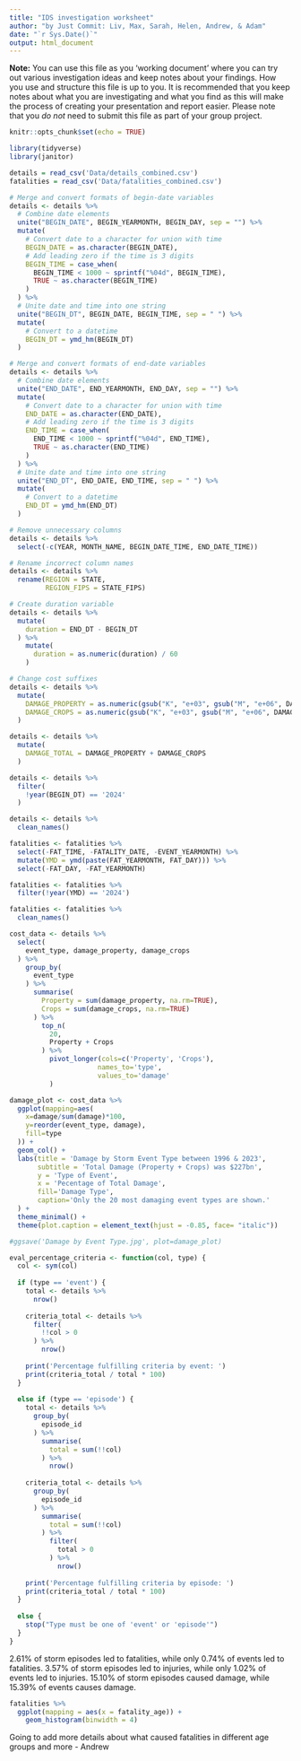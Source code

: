 ```yaml
---
title: "IDS investigation worksheet"
author: "by Just Commit: Liv, Max, Sarah, Helen, Andrew, & Adam"
date: "`r Sys.Date()`"
output: html_document
---
```


**Note:** You can use this file as you 'working document' where you can try out various investigation ideas and keep notes about your findings. How you use and structure this file is up to you. It is recommended that you keep notes about what you are investigating and what you find as this will make the process of creating your presentation and report easier. Please note that you _do not_ need to submit this file as part of your group project.

```r
knitr::opts_chunk$set(echo = TRUE)
```

```r
library(tidyverse)
library(janitor)
```

```r
details = read_csv('Data/details_combined.csv')
fatalities = read_csv('Data/fatalities_combined.csv')
```

```r
# Merge and convert formats of begin-date variables
details <- details %>%
  # Combine date elements
  unite("BEGIN_DATE", BEGIN_YEARMONTH, BEGIN_DAY, sep = "") %>% 
  mutate(
    # Convert date to a character for union with time
    BEGIN_DATE = as.character(BEGIN_DATE),
    # Add leading zero if the time is 3 digits
    BEGIN_TIME = case_when(
      BEGIN_TIME < 1000 ~ sprintf("%04d", BEGIN_TIME),
      TRUE ~ as.character(BEGIN_TIME)
    )
  ) %>%
  # Unite date and time into one string
  unite("BEGIN_DT", BEGIN_DATE, BEGIN_TIME, sep = " ") %>%
  mutate(
    # Convert to a datetime
    BEGIN_DT = ymd_hm(BEGIN_DT)
  )

# Merge and convert formats of end-date variables
details <- details %>%
  # Combine date elements
  unite("END_DATE", END_YEARMONTH, END_DAY, sep = "") %>% 
  mutate(
    # Convert date to a character for union with time
    END_DATE = as.character(END_DATE),
    # Add leading zero if the time is 3 digits
    END_TIME = case_when(
      END_TIME < 1000 ~ sprintf("%04d", END_TIME),
      TRUE ~ as.character(END_TIME)
    )
  ) %>%
  # Unite date and time into one string
  unite("END_DT", END_DATE, END_TIME, sep = " ") %>%
  mutate(
    # Convert to a datetime
    END_DT = ymd_hm(END_DT)
  )

# Remove unnecessary columns
details <- details %>%
  select(-c(YEAR, MONTH_NAME, BEGIN_DATE_TIME, END_DATE_TIME))

# Rename incorrect column names
details <- details %>%
  rename(REGION = STATE,
         REGION_FIPS = STATE_FIPS)

# Create duration variable 
details <- details %>% 
  mutate(
    duration = END_DT - BEGIN_DT
  ) %>% 
    mutate(
      duration = as.numeric(duration) / 60
    )

# Change cost suffixes
details <- details %>% 
  mutate(
    DAMAGE_PROPERTY = as.numeric(gsub("K", "e+03", gsub("M", "e+06", DAMAGE_PROPERTY))),
    DAMAGE_CROPS = as.numeric(gsub("K", "e+03", gsub("M", "e+06", DAMAGE_CROPS)))
  )

details <- details %>%
  mutate(
    DAMAGE_TOTAL = DAMAGE_PROPERTY + DAMAGE_CROPS
  )

details <- details %>% 
  filter(
    !year(BEGIN_DT) == '2024'
  )

details <- details %>% 
  clean_names()
```

```r
fatalities <- fatalities %>% 
  select(-FAT_TIME, -FATALITY_DATE, -EVENT_YEARMONTH) %>% 
  mutate(YMD = ymd(paste(FAT_YEARMONTH, FAT_DAY))) %>% 
  select(-FAT_DAY, -FAT_YEARMONTH)

fatalities <- fatalities %>%
  filter(!year(YMD) == '2024')

fatalities <- fatalities %>% 
  clean_names()
```

```r
cost_data <- details %>% 
  select(
    event_type, damage_property, damage_crops
  ) %>% 
    group_by(
      event_type
    ) %>% 
      summarise(
        Property = sum(damage_property, na.rm=TRUE),
        Crops = sum(damage_crops, na.rm=TRUE)
      ) %>%
        top_n(
          20, 
          Property + Crops
        ) %>% 
          pivot_longer(cols=c('Property', 'Crops'),
                      names_to='type',
                      values_to='damage'
          )

damage_plot <- cost_data %>% 
  ggplot(mapping=aes(
    x=damage/sum(damage)*100,
    y=reorder(event_type, damage),
    fill=type
  )) +
  geom_col() +
  labs(title = 'Damage by Storm Event Type between 1996 & 2023', 
       subtitle = 'Total Damage (Property + Crops) was $227bn',
       y = 'Type of Event',
       x = 'Pecentage of Total Damage',
       fill='Damage Type',
       caption='Only the 20 most damaging event types are shown.'
  ) +
  theme_minimal() +
  theme(plot.caption = element_text(hjust = -0.85, face= "italic"))

#ggsave('Damage by Event Type.jpg', plot=damage_plot)

```

```r
eval_percentage_criteria <- function(col, type) {
  col <- sym(col)
  
  if (type == 'event') {
    total <- details %>% 
      nrow()
  
    criteria_total <- details %>% 
      filter(
        !!col > 0
      ) %>%
        nrow()
    
    print('Percentage fulfilling criteria by event: ')
    print(criteria_total / total * 100)
  }
  
  else if (type == 'episode') {
    total <- details %>% 
      group_by(
        episode_id
      ) %>% 
        summarise(
          total = sum(!!col)
        ) %>% 
          nrow()
    
    criteria_total <- details %>% 
      group_by(
        episode_id
      ) %>% 
        summarise(
          total = sum(!!col)
        ) %>% 
          filter(
            total > 0
          ) %>%
            nrow()
    
    print('Percentage fulfilling criteria by episode: ')
    print(criteria_total / total * 100)
  }
    
  else {
    stop("Type must be one of 'event' or 'episode'")
  }
}
```

2.61% of storm episodes led to fatalities, while only 0.74% of events led to fatalities.
3.57% of storm episodes led to injuries, while only 1.02% of events led to injuries.
15.10% of storm episodes caused damage, while 15.39% of events causes damage.

```r

fatalities %>%
  ggplot(mapping = aes(x = fatality_age)) +
    geom_histogram(binwidth = 4)

```

Going to add more details about what caused fatalities in different age groups and more - Andrew